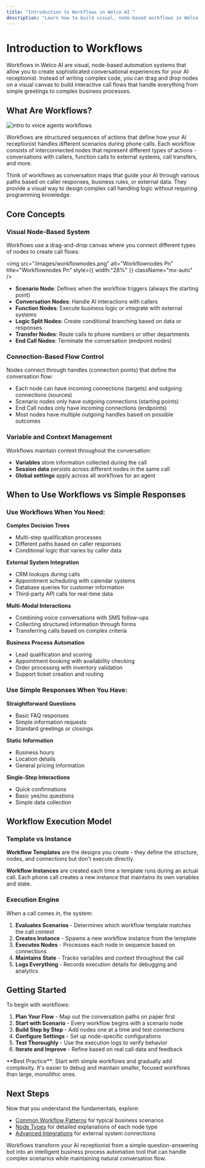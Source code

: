```yaml
---
title: "Introduction to Workflows in Welco AI "
description: "Learn how to build visual, node-based workflows in Welco AI to automate calls, integrate systems, and create smarter conversational experiences."
---
```


# Introduction to Workflows

Workflows in Welco AI are visual, node-based automation systems that allow you to create sophisticated conversational experiences for your AI receptionist. Instead of writing complex code, you can drag and drop nodes on a visual canvas to build interactive call flows that handle everything from simple greetings to complex business processes.

## What Are Workflows?

![intro to voice agents workflows](/images/workflowsintro.png)

Workflows are structured sequences of actions that define how your AI receptionist handles different scenarios during phone calls. Each workflow consists of interconnected nodes that represent different types of actions - conversations with callers, function calls to external systems, call transfers, and more.

Think of workflows as conversation maps that guide your AI through various paths based on caller responses, business rules, or external data. They provide a visual way to design complex call handling logic without requiring programming knowledge.

## Core Concepts

### Visual Node-Based System

Workflows use a drag-and-drop canvas where you connect different types of nodes to create call flows:

<img
  src="/images/workflownodes.png"
  alt="Workflownodes Pn"
  title="Workflownodes Pn"
  style={{ width:"28%" }}
  className="mx-auto"
/>

- **Scenario Node**: Defines when the workflow triggers (always the starting point)
- **Conversation Nodes**: Handle AI interactions with callers
- **Function Nodes**: Execute business logic or integrate with external systems
- **Logic Split Nodes**: Create conditional branching based on data or responses
- **Transfer Nodes**: Route calls to phone numbers or other departments
- **End Call Nodes**: Terminate the conversation (endpoint nodes)

### Connection-Based Flow Control

Nodes connect through handles (connection points) that define the conversation flow:

- Each node can have incoming connections (targets) and outgoing connections (sources)
- Scenario nodes only have outgoing connections (starting points)
- End Call nodes only have incoming connections (endpoints)
- Most nodes have multiple outgoing handles based on possible outcomes

### Variable and Context Management

Workflows maintain context throughout the conversation:

- **Variables** store information collected during the call
- **Session data** persists across different nodes in the same call
- **Global settings** apply across all workflows for an agent

## When to Use Workflows vs Simple Responses

### Use Workflows When You Need:

**Complex Decision Trees**

- Multi-step qualification processes
- Different paths based on caller responses
- Conditional logic that varies by caller data

**External System Integration**

- CRM lookups during calls
- Appointment scheduling with calendar systems
- Database queries for customer information
- Third-party API calls for real-time data

**Multi-Modal Interactions**

- Combining voice conversations with SMS follow-ups
- Collecting structured information through forms
- Transferring calls based on complex criteria

**Business Process Automation**

- Lead qualification and scoring
- Appointment booking with availability checking
- Order processing with inventory validation
- Support ticket creation and routing

### Use Simple Responses When You Have:

**Straightforward Questions**

- Basic FAQ responses
- Simple information requests
- Standard greetings or closings

**Static Information**

- Business hours
- Location details
- General pricing information

**Single-Step Interactions**

- Quick confirmations
- Basic yes/no questions
- Simple data collection

## Workflow Execution Model

### Template vs Instance

**Workflow Templates** are the designs you create - they define the structure, nodes, and connections but don't execute directly.

**Workflow Instances** are created each time a template runs during an actual call. Each phone call creates a new instance that maintains its own variables and state.

### Execution Engine

When a call comes in, the system:

1. **Evaluates Scenarios** - Determines which workflow template matches the call context
2. **Creates Instance** - Spawns a new workflow instance from the template
3. **Executes Nodes** - Processes each node in sequence based on connections
4. **Maintains State** - Tracks variables and context throughout the call
5. **Logs Everything** - Records execution details for debugging and analytics

## Getting Started

To begin with workflows:

1. **Plan Your Flow** - Map out the conversation paths on paper first
2. **Start with Scenario** - Every workflow begins with a scenario node
3. **Build Step by Step** - Add nodes one at a time and test connections
4. **Configure Settings** - Set up node-specific configurations
5. **Test Thoroughly** - Use the execution logs to verify behavior
6. **Iterate and Improve** - Refine based on real call data and feedback

<Info>
  **Best Practice**: Start with simple workflows and gradually add complexity. It's easier to debug and maintain smaller, focused workflows than large, monolithic ones.
</Info>

## Next Steps

Now that you understand the fundamentals, explore:

- [Common Workflow Patterns](/workflows/fundamentals/common-workflow-patterns) for typical business scenarios
- [Node Types](/workflows/node-types/) for detailed explanations of each node type
- [Advanced Integrations](/workflows/advanced-integrations/) for external system connections

Workflows transform your AI receptionist from a simple question-answering bot into an intelligent business process automation tool that can handle complex scenarios while maintaining natural conversation flow.
